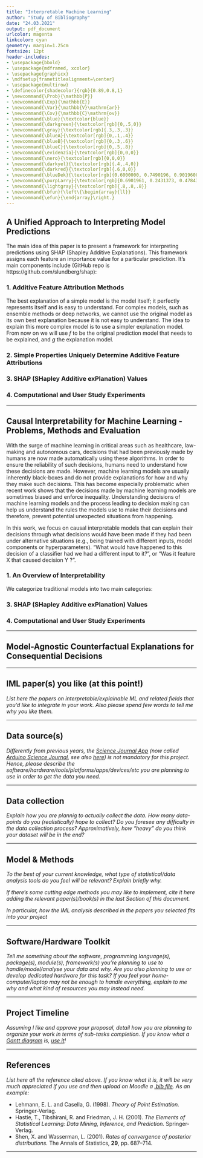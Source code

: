 ```yaml
---
title: "Interpretable Machine Learning"
author: "Study of Bibliography"
date: "24.03.2021"
output: pdf_document
urlcolor: magenta
linkcolor: cyan
geometry: margin=1.25cm
fontsize: 12pt
header-includes:
- \usepackage{bbold}
- \usepackage{mdframed, xcolor}
- \usepackage{graphicx}
- \mdfsetup{frametitlealignment=\center}
- \usepackage{multirow}
- \definecolor{shadecolor}{rgb}{0.89,0.8,1}
- \newcommand{\Prob}{\mathbb{P}}
- \newcommand{\Exp}{\mathbb{E}}
- \newcommand{\Var}{\mathbb{V}\mathrm{ar}}
- \newcommand{\Cov}{\mathbb{C}\mathrm{ov}}
- \newcommand{\blue}{\textcolor{blue}}
- \newcommand{\darkgreen}{\textcolor[rgb]{0,.5,0}}
- \newcommand{\gray}{\textcolor[rgb]{.3,.3,.3}}
- \newcommand{\blueA}{\textcolor[rgb]{0,.1,.4}}
- \newcommand{\blueB}{\textcolor[rgb]{0,.3,.6}}
- \newcommand{\blueC}{\textcolor[rgb]{0,.5,.8}}
- \newcommand{\evidenzia}{\textcolor[rgb]{0,0,0}}
- \newcommand{\nero}{\textcolor[rgb]{0,0,0}}
- \newcommand{\darkyel}{\textcolor[rgb]{.4,.4,0}}
- \newcommand{\darkred}{\textcolor[rgb]{.6,0,0}}
- \newcommand{\blueDek}{\textcolor[rgb]{0.6000000, 0.7490196, 0.9019608}}
- \newcommand{\purpLarry}{\textcolor[rgb]{0.6901961, 0.2431373, 0.4784314}}
- \newcommand{\lightgray}{\textcolor[rgb]{.8,.8,.8}}
- \newcommand{\bfun}{\left\{\begin{array}{ll}}
- \newcommand{\efun}{\end{array}\right.}
---
```



A Unified Approach to Interpreting Model Predictions
----------
The main idea of this paper is to present a framework for interpreting predictions using SHAP (Shapley Additive Explanations). This framework assigns each feature an importance value for a particular prediction. It's main components include (GitHub repo is https://github.com/slundberg/shap):

\begin{itemize}
  \item Identification of a new class of additive feature importance measures
  \item Theoretical results showing there is a unique solution in this class with a set of desirable properties
\end{itemize}

### 1. Additive Feature Attribution Methods

The best explanation of a simple model is the model itself; it perfectly represents itself and is easy to understand. For complex models, such as ensemble methods or deep networks, we cannot use the original model as its own best explanation because it is not easy to understand. The idea to explain this more complex model is to use a simpler explanation model. From now on we will use $f$ to be the original prediction model that needs to be explained, and $g$ the explanation model.

### 2. Simple Properties Uniquely Determine Additive Feature Attributions


### 3. SHAP (SHapley Additive exPlanation) Values


### 4. Computational and User Study Experiments





----------


Causal Interpretability for Machine Learning - Problems, Methods and Evaluation
----------

\textit{This seems like a "easy" to understand paper}

With the surge of machine learning in critical areas such as healthcare, law-making and autonomous cars, decisions that had been previously made by humans are now made automatically using these algorithms. In order to ensure the reliability of such decisions, humans need to understand how these decisions are made. However, machine learning models are usually inherently black-boxes and do not provide explanations for how and why they make such decisions. This has become especially problematic when recent work shows that the decisions made by machine learning models are sometimes biased and enforce inequality. Understanding decisions of machine learning models and the process leading to decision making can help us understand the rules the models use to make their decisions and therefore, prevent potential unexpected situations from happening. 

In this work, we focus on causal interpretable models that can explain their decisions through what decisions would have been made if they had been under alternative situations (e.g., being trained with different inputs, model components or hyperparameters). “What would have happened to this decision of a classifier had we had a different input to it?”, or “Was it feature X that caused decision Y ?”. 

### 1. An Overview of Interpretability

We categorize traditional models into two main categories:

\begin{itemize}
  \item \textbf{Inherently interpretable models:} Models that generate explanations in the process of decision making or while being trained (e.g. \textit{Decision Trees}, \textit{Rule-Based Models}, \textit{Linear Regression}, \textit{Attention Networks},  .
  \item \textbf{Post-hoc interpretability:} Generating explanations for an already existing model using an auxiliary model. Example-based interpretablity also falls into this category. In example-based interpretablity, we are looking for examples from the dataset which explain the model’s behavior the best (These methods map an abstract concept used in a trained machine learning model into a domain that is understandable by humans such as a block of pixels or a sequence of words). Examples could be:
  
\end{itemize}

### 3. SHAP (SHapley Additive exPlanation) Values


### 4. Computational and User Study Experiments






----------


Model-Agnostic Counterfactual Explanations for Consequential Decisions
----------

\tetxit{This paper seems to go through the results of the github account mentioned at the beginning}







----------

IML paper(s) you like (at this point!)
----------

*List here the papers on interpretable/explainable ML and related fields that you'd like to integrate in your work. Also please spend few words to tell me why you like them.*

-------

Data source(s) 
----------
*Differently from previous years, the [Science Journal App](https://sciencejournal.withgoogle.com/experiments/) (now called [Arduino Science Journal](https://apps.apple.com/us/app/arduino-science-journal/id1518014927), see also [here](https://science-journal.arduino.cc/)) is not mandatory for this project.*
*Hence, please describe the software/hardware/tools/platforms/apps/devices/etc you are planning to use in order to get the data you need.*

----------

Data collection
----------
*Explain how you are plannig to actually collect the data.*
*How many data-points do you (realistically) hope to collect?*
*Do you foresee any difficulty in the data collection process?*
*Approximatively, how "heavy" do you think your dataset will be in the end?*

----------

Model \& Methods
----------
*To the best of your current knowledge, what type of statistical/data analysis tools do you feel will be relevant?*
*Explain briefly why.*

*If there's some cutting edge methods you may like to implement, cite it here adding the relevant paper(s)/book(s) in the last Section of this document.*

*In particular, how the IML analysis described in the papers you selected fits into your project*

----------


Software/Hardware Toolkit
----------
*Tell me something about the software, programming language(s), package(s), module(s), framework(s) you're planning to use to handle/model/analyse your data and why.*
*Are you also planning to use or develop dedicated hardware for this task?*
*If you feel your home-computer/laptop may not be enough to handle everything, explain to me why and what kind of resources you may instead need.*

----------

Project Timeline
----------
*Assuming I like and approve your proposal, detail how you are planning to organize your work in terms of sub-tasks completion.
If you know what a [Gantt diagram](https://en.wikipedia.org/wiki/Gantt_chart) is, [use it](https://plot.ly/r/gantt/)!*

----------


References
----------
*List here all the reference cited above. If you know what it is, it will be very much appreciated if you use and then upload on Moodle a [.bib file](https://rmarkdown.rstudio.com/authoring_bibliographies_and_citations.html#bibliographies).*
*As an example:*

- Lehmann, E. L. and Casella, G. (1998). *Theory of Point Estimation.* Springer-Verlag.
- Hastie, T., Tibshirani, R. and Friedman, J. H. (2001). *The Elements of Statistical Learning: Data Mining, Inference, and Prediction.* Springer-Verlag.
- Shen, X. and Wasserman, L. (2001). *Rates of convergence of posterior distributions.* The Annals of Statistics, **29**, pp. 687--714.

----------
